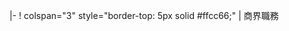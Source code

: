 <includeonly>|-
! colspan="3" style="border-top: 5px solid #ffcc66;" | 商界職務</includeonly><noinclude>
{{documentation}}
</noinclude>